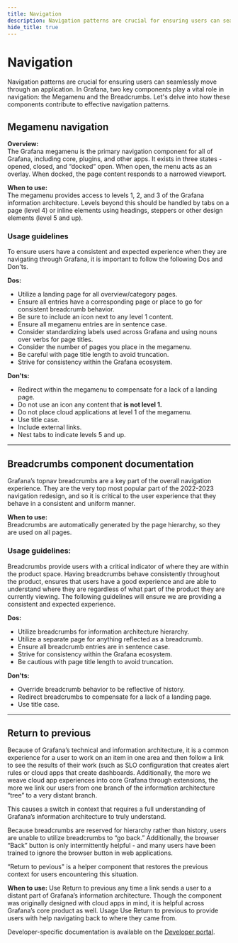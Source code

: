 ```yaml
---
title: Navigation
description: Navigation patterns are crucial for ensuring users can seamlessly move through an application.
hide_title: true
---
```


# Navigation <Badge text='ready' color='green'></Badge>
Navigation patterns are crucial for ensuring users can seamlessly move through an application. In Grafana, two key components play a vital role in navigation: the Megamenu and the Breadcrumbs. Let's delve into how these components contribute to effective navigation patterns.

## Megamenu navigation

**Overview:**  
The Grafana megamenu is the primary navigation component for all of Grafana, including core, plugins, and other apps. It exists in three states - opened, closed, and “docked” open. When open, the menu acts as an overlay. When docked, the page content responds to a narrowed viewport. 

**When to use:**  
The megamenu provides access to levels 1, 2, and 3 of the Grafana information architecture. Levels beyond this should be handled by tabs on a page (level 4) or inline elements using headings, steppers or other design elements (level 5 and up).

### Usage guidelines  
To ensure users have a consistent and expected experience when they are navigating through Grafana, it is important to follow the following Dos and Don'ts.

**Dos:**  
- Utilize a landing page for all overview/category pages.
- Ensure all entries have a corresponding page or place to go for consistent breadcrumb behavior.
- Be sure to include an icon next to any level 1 content. 
- Ensure all megamenu entries are in sentence case.
- Consider standardizing labels used across Grafana and using nouns over verbs for page titles.
- Consider the number of pages you place in the megamenu.
- Be careful with page title length to avoid truncation.
- Strive for consistency within the Grafana ecosystem.

**Don'ts:**  
- Redirect within the megamenu to compensate for a lack of a landing page.
- Do not use an icon any content that **is not level 1.**
- Do not place cloud applications at level 1 of the megamenu.
- Use title case.
- Include external links.
- Nest tabs to indicate levels 5 and up.

---

## Breadcrumbs component documentation

Grafana’s topnav breadcrumbs are a key part of the overall navigation experience. They are the very top most popular part of the 2022-2023 navigation redesign, and so it is critical to the user experience that they behave in a consistent and uniform manner.

**When to use:**  
Breadcrumbs are automatically generated by the page hierarchy, so they are used on all pages.

### Usage guidelines:  
Breadcrumbs provide users with a critical indicator of where they are within the product space. Having breadcrumbs behave consistently throughout the product, ensures that users have a good experience and are able to understand where they are regardless of what part of the product they are currently viewing. The following guidelines will ensure we are providing a consistent and expected experience.

**Dos:**  
- Utilize breadcrumbs for information architecture hierarchy.
- Utilize a separate page for anything reflected as a breadcrumb.
- Ensure all breadcrumb entries are in sentence case.
- Strive for consistency within the Grafana ecosystem.
- Be cautious with page title length to avoid truncation.

**Don'ts:**  
- Override breadcrumb behavior to be reflective of history.
- Redirect breadcrumbs to compensate for a lack of a landing page.
- Use title case.

---

## Return to previous

Because of Grafana’s technical and information architecture, it is a common experience for a user to work on an item in one area and then follow a link to see the results of their work (such as SLO configuration that creates alert rules or cloud apps that create dashboards. Additionally, the more we weave cloud app experiences into core Grafana through extensions, the more we link our users from one branch of the information architecture “tree” to a very distant branch.

This causes a switch in context that requires a full understanding of Grafana’s information architecture to truly understand.

Because breadcrumbs are reserved for hierarchy rather than history, users are unable to utilize breadcrumbs to “go back.” Additionally, the browser “Back” button is only intermittently helpful - and many users have been trained to ignore the browser button in web applications. 

“Return to pevious" is a helper component that restores the previous context for users encountering this situation.

**When to use:**
Use Return to previous any time a link sends a user to a distant part of Grafana’s information architecture. Though the component was originally designed with cloud apps in mind, it is helpful across Grafana’s core product as well.
Usage
Use Return to previous to provide users with help navigating back to where they came from. 

Developer-specific documentation is available on the [Developer portal](https://markdownlivepreview.com/). 


